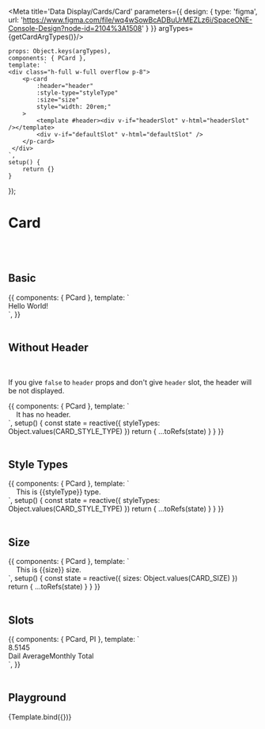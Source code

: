 


<Meta title='Data Display/Cards/Card' parameters={{
    design: {
        type: 'figma',
        url: 'https://www.figma.com/file/wq4wSowBcADBuUrMEZLz6i/SpaceONE-Console-Design?node-id=2104%3A1508'
    }
}} argTypes={getCardArgTypes()}/>


    props: Object.keys(argTypes),
    components: { PCard },
    template: `
    <div class="h-full w-full overflow p-8">
        <p-card
            :header="header"
            :style-type="styleType"
            :size="size"
            style="width: 20rem;"
        >
            <template #header><div v-if="headerSlot" v-html="headerSlot" /></template>
            <div v-if="defaultSlot" v-html="defaultSlot" />
        </p-card>
     </div>
    `,
    setup() {
        return {}
    }
});


# Card
<br/>
<br/>

## Basic

<Canvas>
    <Story name="Basic">
        {{
            components: { PCard },
            template: `
    <div class="h-full w-full overflow p-8">
        <p-card
            header="Basic Case Card"
            style="width: 12rem;"
        >
            Hello World!
        </p-card>
     </div>
    `,
        }}
    </Story>
</Canvas>

<br/>
<br/>

## Without Header

<br/>

If you give ```false``` to ```header``` props and don't give ```header``` slot, the header will be not displayed.<br/>

<Canvas>
    <Story name="Without Header">
        {{
            components: { PCard },
            template: `
    <div class="h-full w-full overflow p-8">
        <p-card :header="false" v-for="styleType in styleTypes" :key="styleType" :style-type="styleType"
            style="width: 30rem; margin: 1rem;"
        >
            It has no header.
        </p-card>
     </div>
    `,
    setup() {
        const state = reactive({
            styleTypes: Object.values(CARD_STYLE_TYPE)
        })
        return {
            ...toRefs(state)
        }
    }
        }}
    </Story>
</Canvas>

<br/>
<br/>

## Style Types

<Canvas>
    <Story name="Style Types">
        {{
            components: { PCard },
            template: `
    <div class="h-full w-full overflow p-8 flex flex-wrap">
        <p-card v-for="styleType in styleTypes" :key="styleType" :header="styleType" :style-type="styleType"
            style="min-width: 20rem; margin: 1rem;"
        >
            This is {{styleType}} type.
        </p-card>
     </div>
    `,
    setup() {
        const state = reactive({
            styleTypes: Object.values(CARD_STYLE_TYPE)
        })
        return {
            ...toRefs(state)
        }
    }
        }}
    </Story>
</Canvas>

<br/>
<br/>

## Size

<Canvas>
    <Story name="Size">
        {{
            components: { PCard },
            template: `
    <div class="h-full w-full overflow p-8 flex flex-wrap">
        <p-card v-for="size in sizes" :key="size" :header="size" :size="size"
            style="min-width: 20rem; margin: 1rem;"
        >
            This is {{size}} size.
        </p-card>
     </div>
    `,
            setup() {
                const state = reactive({
                    sizes: Object.values(CARD_SIZE)
                })
                return {
                    ...toRefs(state)
                }
            }
        }}
    </Story>
</Canvas>

<br/>
<br/>

## Slots

<Canvas>
    <Story name="Slots">
        {{
            components: { PCard, PI },
            template: `
    <div class="h-full w-full overflow p-8">
        <p-card style="width: 209px;">
            <template #header>
                <div class="flex justify-between items-center">
                    <span class="text-gray-900">Created</span>
                    <span class="text-alert">1 <p-i name="ic_caret-down-filled-alt" height="12px" width="12px" color="inherit" /></span>
                </div>
            </template>
            <div class="flex justify-between items-center">
                <span>8.5</span><span>145</span>
            </div>
            <div class="flex justify-between items-center text-gray text-xs mt-1">
                <span>Dail Average</span><span class="text-right">Monthly Total</span>
            </div>
        </p-card>
     </div>
    `,
        }}
    </Story>
</Canvas>

<br/>
<br/>

## Playground

<Canvas>
    <Story name="Playground">
        {Template.bind({})}
    </Story>
</Canvas>

<ArgsTable story="Playground"/>

